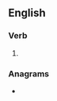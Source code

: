 ==English==

===Verb===
{{head|en|verb form}}

# {{en-third-person singular of|negate}}

===Anagrams===
* {{anagrams|en|a=aeegnst|agenest|geneats|sangeet}}